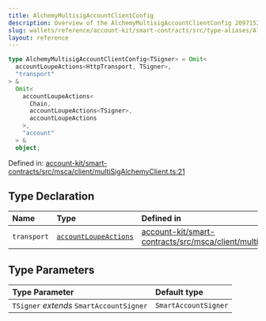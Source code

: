 ```yaml
---
title: AlchemyMultisigAccountClientConfig
description: Overview of the AlchemyMultisigAccountClientConfig 2097152
slug: wallets/reference/account-kit/smart-contracts/src/type-aliases/AlchemyMultisigAccountClientConfig
layout: reference
---
```


```ts
type AlchemyMultisigAccountClientConfig<TSigner> = Omit<
  accountLoupeActions<HttpTransport, TSigner>,
  "transport"
> &
  Omit<
    accountLoupeActions<
      Chain,
      accountLoupeActions<TSigner>,
      accountLoupeActions
    >,
    "account"
  > &
  object;
```

Defined in: [account-kit/smart-contracts/src/msca/client/multiSigAlchemyClient.ts:21](https://github.com/alchemyplatform/aa-sdk/blob/923a52171f7246172caf350853843e6680197da9/account-kit/smart-contracts/src/msca/client/multiSigAlchemyClient.ts#L21)

## Type Declaration

| Name        | Type                                                                         | Defined in                                                                                                                                                                                                                                  |
| :---------- | :--------------------------------------------------------------------------- | :------------------------------------------------------------------------------------------------------------------------------------------------------------------------------------------------------------------------------------------ |
| `transport` | [`accountLoupeActions`](../../../core/src/variables/accountLoupeActions.mdx) | [account-kit/smart-contracts/src/msca/client/multiSigAlchemyClient.ts:34](https://github.com/alchemyplatform/aa-sdk/blob/923a52171f7246172caf350853843e6680197da9/account-kit/smart-contracts/src/msca/client/multiSigAlchemyClient.ts#L34) |

## Type Parameters

| Type Parameter                           | Default type         |
| :--------------------------------------- | :------------------- |
| `TSigner` _extends_ `SmartAccountSigner` | `SmartAccountSigner` |
